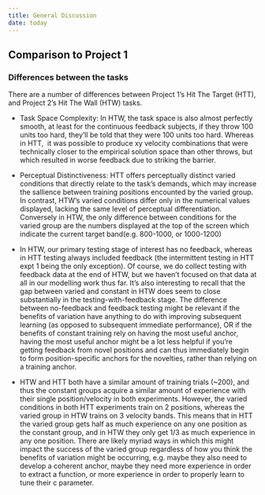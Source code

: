 ```yaml
---
title: General Discussion
date: today
---
```


## Comparison to Project 1

### Differences between the tasks

There are a number of differences between Project 1's Hit The Target (HTT), and Project 2's Hit The Wall (HTW) tasks. 

- Task Space Complexity: In HTW, the task space is also almost perfectly smooth, at least for the continuous feedback subjects, if they throw 100 units too hard, they'll be told that they were 100 units too hard. Whereas in HTT,  it was possible to produce xy velocity combinations that were technically closer to the empirical solution space than other throws, but which resulted in worse feedback due to striking the barrier.

- Perceptual Distinctiveness: HTT offers perceptually distinct varied conditions that directly relate to the task's demands, which may increase the sallience between training positions encounted by the varied group. In contrast, HTW's varied conditions differ only in the numerical values displayed, lacking the same level of perceptual differentiation. Conversely in HTW, the only difference between conditions for the varied group are the numbers displayed at the top of the screen which indicate the current target band(e.g. 800-1000, or 1000-1200)

- In HTW, our primary testing stage of interest has no feedback, whereas in HTT testing always included feedback (the intermittent testing in HTT expt 1 being the only exception). Of course, we do collect testing with feedback data at the end of HTW, but we haven't focused on that data at all in our modelling work thus far. It's also interesting to recall that the gap between varied and constant in HTW does seem to close substantially in the testing-with-feedback stage. The difference between no-feedback and feedback testing might be relevant if the benefits of variation have anything to do with improving subsequent learning (as opposed to subsequent immediate performance), OR if the benefits of constant training rely on having the most useful anchor, having the most useful anchor might be a lot less helpful if you're getting feedback from novel positions and can thus immediately begin to form position-specific anchors for the novelties, rather than relying on a training anchor. 

- HTW and HTT both have a similar amount of training trials (~200), and thus the constant groups acquire a similar amount of experience with their single position/velocity in both experiments. However, the varied conditions in both HTT experiments train on 2 positions, whereas the varied group in HTW trains on 3 velocity bands. This means that in HTT the varied group gets half as much experience on any one position as the constant group, and in HTW they only get 1/3 as much experience in any one position. There are likely myriad ways in which this might impact the success of the varied group regardless of how you think the benefits of variation might be occurring, e.g. maybe they also need to develop a coherent anchor, maybe they need more experience in order to extract a function, or more experience in order to properly learn to tune their c parameter. 




